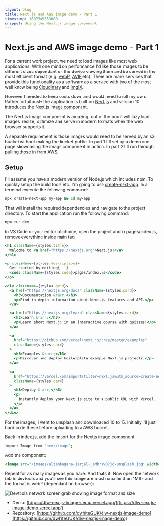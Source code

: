 ```yaml
---
layout: blog
title: Next.js and AWS image demo - Part 1
timestamp: 1607509553000
snippet: Using the Next.js image component
---
```



# Next.js and AWS image demo - Part 1

For a current work project, we need to load images like most web applications. With one mind on performance I'd like those images to be different sizes dependant on the device viewing them and be served in the most efficient format (e.g. [webP](https://developers.google.com/speed/webp), [AVIF](https://jakearchibald.com/2020/avif-has-landed/) etc). There are many services that provide this functionality as a software as a service with two of the most well know being [Cloudinary](https://cloudinary.com/) and [imgIX](https://www.imgix.com/).

However I needed to keep costs down and would need to roll my own. Rather fortuitously the application is built on [Next.js](https://nextjs.org/) and version 10 introduces the [Next.js image component](https://nextjs.org/docs/basic-features/image-optimization).

The Next.js Image component is amazing, out of the box it will lazy load images, resize, optimize and serve in modern formats when the web browser supports it.

A separate requirement is those images would need to be served by an s3 bucket without making the bucket public. In part 1 I'll set up a demo one page showcasing the image component in action. In part 2 I'll run through pulling those in from AWS.

## Setup

I'll assume you have a modern version of Node.js which includes npm. To quickly setup the build tools etc. I'm going to use [create-next-app](https://nextjs.org/docs/api-reference/create-next-app). In a terminal execute the following command:

```bash
npx create-next-app my-app && cd my-app
```

That will install the required dependencies and navigate to the project directory. To start the application run the following command:

```bash
npm run dev
```

In VS Code or your editor of choice, open the project and in pages/index.js, remove everything inside main tag

```jsx
<h1 className={styles.title}>
  Welcome to <a href="https://nextjs.org">Next.js!</a>
</h1>

<p className={styles.description}>
  Get started by editing{' '}
  <code className={styles.code}>pages/index.js</code>
</p>

<div className={styles.grid}>
  <a href="https://nextjs.org/docs" className={styles.card}>
    <h3>Documentation &rarr;</h3>
    <p>Find in-depth information about Next.js features and API.</p>
  </a>

  <a href="https://nextjs.org/learn" className={styles.card}>
    <h3>Learn &rarr;</h3>
    <p>Learn about Next.js in an interactive course with quizzes!</p>
  </a>

  <a
    href="https://github.com/vercel/next.js/tree/master/examples"
    className={styles.card}
  >
    <h3>Examples &rarr;</h3>
    <p>Discover and deploy boilerplate example Next.js projects.</p>
  </a>

  <a
    href="https://vercel.com/import?filter=next.js&utm_source=create-next-app&utm_medium=default-template&utm_campaign=create-next-app"
    className={styles.card}
  >
    <h3>Deploy &rarr;</h3>
    <p>
      Instantly deploy your Next.js site to a public URL with Vercel.
    </p>
  </a>
</div>
```

For the images, I went to unsplash and downloaded 10 to 15. Initially I'll just hard code these before uploading to a AWS bucket.

Back in index.js, add the Import for the Nextjs image component

```bash
import Image from 'next/image';
```

Add the component:

```html
<image src="/images/altanbagana-jargal-_eMbrsvO7jc-unsplash.jpg" width="{640}" height="{300}" />
```

Repeat for as many images as you have. And thats it. Now open the network tab in devtools and you'll see this image are much smaller than 1MB+ and the format is webP (dependant on browser):

<Image
  src="/images/blog/image-demo-devtools-screen-grab.png"
  width={655}
  height={275}
  quality={90}
  alt="Devtools network screen grab showing image format and size"
  layout="responsive"
/>

- Demo: [https://dlw-nextjs-image-demo.vercel.app/](https://dlw-nextjs-image-demo.vercel.app/)
- Repository: [https://github.com/dwhiteGUK/dlw-nextjs-image-demo](https://github.com/dwhiteGUK/dlw-nextjs-image-demo)
